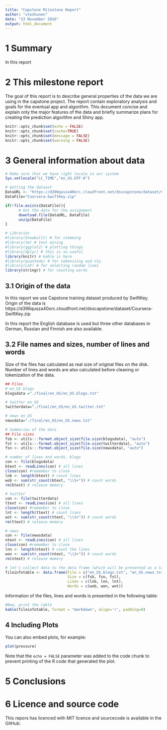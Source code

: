 ```yaml
---
title: "Capstone Milestone Report"
author: "vtenhunen"
date: "23 November 2016"
output: html_document
---
```


# 1 Summary

In this report 

# 2 This milestone report

The goal of this report is to describe general properties of the data we are using in the capstone project. The report contain exploratory analysis and goals for the eventual app and algorithm. This document concise and explain only the major features of the data and briefly summarize plans for creating the prediction algorithm and Shiny app.


```r
knitr::opts_chunk$set(echo = FALSE)
knitr::opts_chunk$set(cache=TRUE)
knitr::opts_chunk$set(message = FALSE)
knitr::opts_chunk$set(warning = FALSE)
```

# 3 General information about data

```r
# Make sure that we have right locale in our system
Sys.setlocale("LC_TIME","en_US.UTF-8")

# Getting the dataset
DataURL <- "https://d396qusza40orc.cloudfront.net/dsscapstone/dataset/Coursera-SwiftKey.zip"
DataFile="Coursera-SwiftKey.zip"

if(!file.exists(DataFile)){
      # Get the data for the assignment
      download.file(DataURL, DataFile)
      unzip(DataFile)
}
```

```r
# Libraries
#library(SnowballC) # for stemming
#library(tm) # text mining
#library(ggplot2) # plotting things
#library(dplyr) # this is so useful
library(knitr) # kable is here
#library(quanteda) # for tokenizing and nlp
#library(LaF) # for selecting random lines
library(stringr) # for counting words
```

## 3.1 Origin of the data

In this report we use Capstone training dataset produced by SwiftKey. Origin of the data is
https://d396qusza40orc.cloudfront.net/dsscapstone/dataset/Coursera-SwiftKey.zip

In this report the English database is used but three other databases in German, Russian and Finnish are also available.

## 3.2 File names and sizes, number of lines and words 

Size of the files has calculated as real size of original files on the disk. Number of lines and words are also calculated before cleaning or tokenization of the data.

```r
## Files
# en_US blogs
blogsdata ="./final/en_US/en_US.blogs.txt"

# twitter en_US
twitterdata="./final/en_US/en_US.twitter.txt"

# news en_US
newsdata="./final/en_US/en_US.news.txt"

# Summaries of the data
## File sizes
fsb <- utils:::format.object_size(file.size(blogsdata), "auto")
fst <- utils:::format.object_size(file.size(twitterdata), "auto")
fsn <- utils:::format.object_size(file.size(newsdata), "auto")
```

```r
# number of lines and words, blogs
con <- file(blogsdata)
btext <- readLines(con) # all lines
close(con) #remember to close
lnb <- length(btext) # count lines 
wob <- sum(str_count(btext, "\\S+")) # count words
rm(btext) # release memory

# twitter
con <- file(twitterdata)
ttext <- readLines(con) # all lines
close(con) #remember to close
lnt <- length(ttext) # count lines
wot <- sum(str_count(ttext, "\\S+")) # count words
rm(ttext) # release memory

# news
con <- file(newsdata)
ntext <- readLines(con) # all lines
close(con) #remember to close
lnn <- length(ntext) # count the lines
won <- sum(str_count(ntext, "\\S+")) # count words
rm(ntext) # release memory

# let's collect data to the data frame (which will be presented as a table)
fileinfotable <- data.frame(File = c("en_US.blogs.txt", "en_US.news.txt", "en_US.twitter.txt"),
                            Size = c(fsb, fsn, fst),
                            Lines = c(lnb, lnn, lnt),
                            Words = c(wob, won, wot))
```

Information of the files, lines and words is presented in the following table: 

```r
#Now, print the table
kable(fileinfotable, format = "markdown", align='r', padding=0)

```

## 4 Including Plots

You can also embed plots, for example:

```r
plot(pressure)
```

Note that the `echo = FALSE` parameter was added to the code chunk to prevent printing of the R code that generated the plot.

# 5 Conclusions


# 6 Licence and source code

This repors has licenced with MIT licence and sourcecode is available in the GitHub: 

